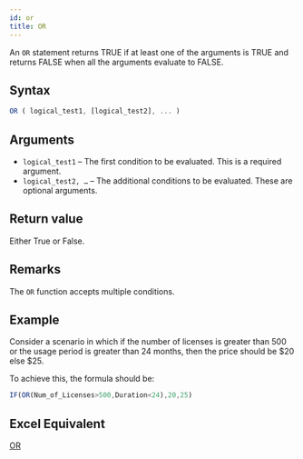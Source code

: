 ```yaml
---
id: or
title: OR
---
```


An `OR` statement returns TRUE if at least one of the arguments is TRUE and returns FALSE when all the arguments evaluate to FALSE.

## Syntax

```javascript
OR ( logical_test1, [logical_test2], ... )
```

## Arguments

* `logical_test1` – The first condition to be evaluated. This is a required argument.
* `logical_test2, …`  – The additional conditions to be evaluated. These are optional arguments.

## Return value

Either True or False.

## Remarks

The `OR` function accepts multiple conditions.

## Example

Consider a scenario in which if the number of licenses is greater than 500 or the usage period is greater than 24 months, then the price should be $20 else $25.

To achieve this, the formula should be:

```javascript
IF(OR(Num_of_Licenses>500,Duration<24),20,25)
```

## Excel Equivalent

[OR](https://support.office.com/en-gb/article/or-function-7d17ad14-8700-4281-b308-00b131e22af0)
